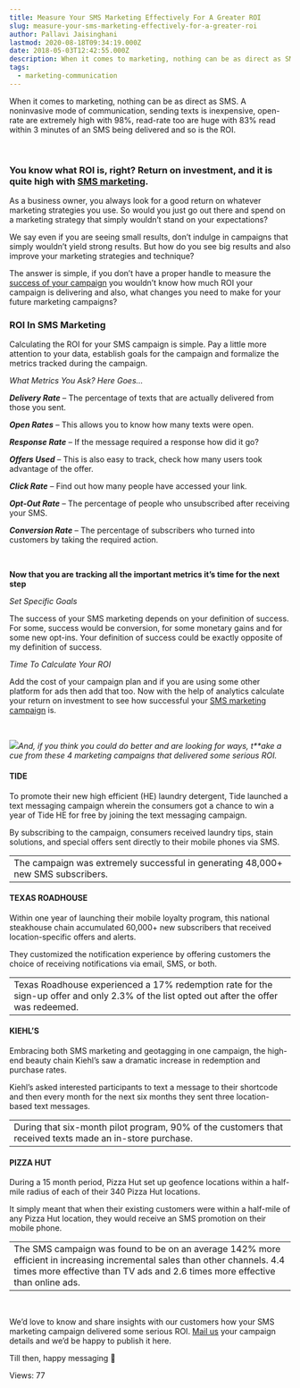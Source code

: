 ```yaml
---
title: Measure Your SMS Marketing Effectively For A Greater ROI
slug: measure-your-sms-marketing-effectively-for-a-greater-roi
author: Pallavi Jaisinghani
lastmod: 2020-08-18T09:34:19.000Z
date: 2018-05-03T12:42:55.000Z
description: When it comes to marketing, nothing can be as direct as SMS. A noninvasive mode of communication, sending texts is inexpensive, open-rate are extremely high with 98 percent, read rate too are huge with 83 percent read within 3 minutes of an SMS being delivered and so is the ROI.
tags:
  - marketing-communication
---
```


When it comes to marketing, nothing can be as direct as SMS. A noninvasive mode of communication, sending texts is inexpensive, open-rate are extremely high with 98%, read-rate too are huge with 83% read within 3 minutes of an SMS being delivered and so is the ROI.


 


### **You know what ROI is, right? Return on investment, and it is quite high with [SMS marketing](https://msg91.com/signup).**


As a business owner, you always look for a good return on whatever marketing strategies you use. So would you just go out there and spend on a marketing strategy that simply wouldn’t stand on your expectations? 


We say even if you are seeing small results, don’t indulge in campaigns that simply wouldn’t yield strong results. But how do you see big results and also improve your marketing strategies and technique? 


The answer is simple, if you don’t have a proper handle to measure the [success of your campaign](https://msg91.com/sms-campaign/) you wouldn’t know how much ROI your campaign is delivering and also, what changes you need to make for your future marketing campaigns?


### **ROI In SMS Marketing**


Calculating the ROI for your SMS campaign is simple. Pay a little more attention to your data, establish goals for the campaign and formalize the metrics tracked during the campaign.


*What Metrics You Ask? Here Goes…*


***Delivery Rate*** – The percentage of texts that are actually delivered from those you sent.


***Open Rates*** – This allows you to know how many texts were open.


***Response Rate*** – If the message required a response how did it go?


***Offers Used*** – This is also easy to track, check how many users took advantage of the offer.


***Click Rate*** – Find out how many people have accessed your link.


***Opt-Out Rate*** – The percentage of people who unsubscribed after receiving your SMS.


***Conversion Rate*** – The percentage of subscribers who turned into customers by taking the required action.


 


**Now that you are tracking all the important metrics it’s time for the next step**


*Set Specific Goals*


The success of your SMS marketing depends on your definition of success. For some, success would be conversion, for some monetary gains and for some new opt-ins. Your definition of success could be exactly opposite of my definition of success.


*Time To Calculate Your ROI*


Add the cost of your campaign plan and if you are using some other platform for ads then add that too. Now with the help of analytics calculate your return on investment to see how successful your [SMS marketing campaign](https://msg91.com/sms-campaign/) is. 


 


![](https://images-msg91.s3.ap-south-1.amazonaws.com/content/images/wordpress/blame.jpg)*And, if you think you could do better and are looking for ways, t**ake a cue from these 4 marketing campaigns that delivered some serious ROI.*


#### **TIDE**


To promote their new high efficient (HE) laundry detergent, Tide launched a text messaging campaign wherein the consumers got a chance to win a year of Tide HE for free by joining the text messaging campaign. 


By subscribing to the campaign, consumers received laundry tips, stain solutions, and special offers sent directly to their mobile phones via SMS.




|  |
| --- |
| The campaign was extremely successful in generating 48,000+ new SMS subscribers. |


#### **TEXAS ROADHOUSE**


Within one year of launching their mobile loyalty program, this national steakhouse chain accumulated 60,000+ new subscribers that received location-specific offers and alerts. 


They customized the notification experience by offering customers the choice of receiving notifications via email, SMS, or both.




|  |
| --- |
| Texas Roadhouse experienced a 17% redemption rate for the sign-up offer and only 2.3% of the list opted out after the offer was redeemed. |


#### **KIEHL’S**


Embracing both SMS marketing and geotagging in one campaign, the high-end beauty chain Kiehl’s saw a dramatic increase in redemption and purchase rates.


Kiehl’s asked interested participants to text a message to their shortcode and then every month for the next six months they sent three location-based text messages.




|  |
| --- |
| During that six-month pilot program, 90% of the customers that received texts made an in-store purchase. |


#### **PIZZA HUT**


During a 15 month period, Pizza Hut set up geofence locations within a half-mile radius of each of their 340 Pizza Hut locations. 


It simply meant that when their existing customers were within a half-mile of any Pizza Hut location, they would receive an SMS promotion on their mobile phone.




|  |
| --- |
| The SMS campaign was found to be on an average 142% more efficient in increasing incremental sales than other channels. 4.4 times more effective than TV ads and 2.6 times more effective than online ads. |


 


We’d love to know and share insights with our customers how your SMS marketing campaign delivered some serious ROI. [Mail us](https://msg91.com/contact) your campaign details and we’d be happy to publish it here.


Till then, happy messaging 🙂


 Views: 77


